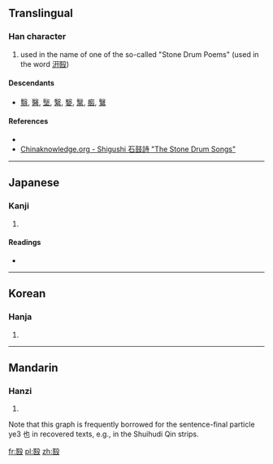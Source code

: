 ==Translingual==

===Han character===
{{Han char|rn=79|rad=殳|as=07|sn=11|four=|canj=尸大竹弓水 (SKHNE), X尸大竹弓 (XSKHN)|ids=⿰[[医]][[殳]]}}

# used in the name of one of the so-called "Stone Drum Poems" (used in the word [[汧殹]])

====Descendants====
* [[翳]], [[醫]], [[㙠]], [[繄]], [[嫛]], [[黳]], [[㿄]], [[鷖]]

====References====
* {{Han ref|kx=0585.070|dkj=16634|dj=0978.010|hdz=32159.090|uh=6BB9|ud=27577}}
*[http://www.chinaknowledge.org/Literature/Poetry/shigushi.html Chinaknowledge.org - Shigushi 石鼓詩 "The Stone Drum Songs"]

----

==Japanese==

===Kanji===
{{ja-kanji|grade=|rs=殳07}}

# {{defn|lang=ja|sort=殳07}}

====Readings====
* {{ja-readings|on=[[えい]] (ei)|kun=[[うちあたるこえ]] (uchiatarukoe), [[みにくいすがた]] (minikuisugata)}}

----

==Korean==

===Hanja===
{{ko-hanja|hangeul=예|eumhun=|rv=ye|mr=ye|y=yey}}

# {{defn|lang=ko|sort=殳07}}

----

==Mandarin==

===Hanzi===
{{cmn-hanzi|pin=[[yì]] ([[yi4]])|wg=i<sup>4</sup>}}

# {{defn|lang=cmn|sort=殳07}}

Note that this graph is frequently borrowed for the sentence-final particle ye3 也 in recovered texts, e.g., in the Shuihudi Qin strips.

[[fr:殹]]
[[pl:殹]]
[[zh:殹]]